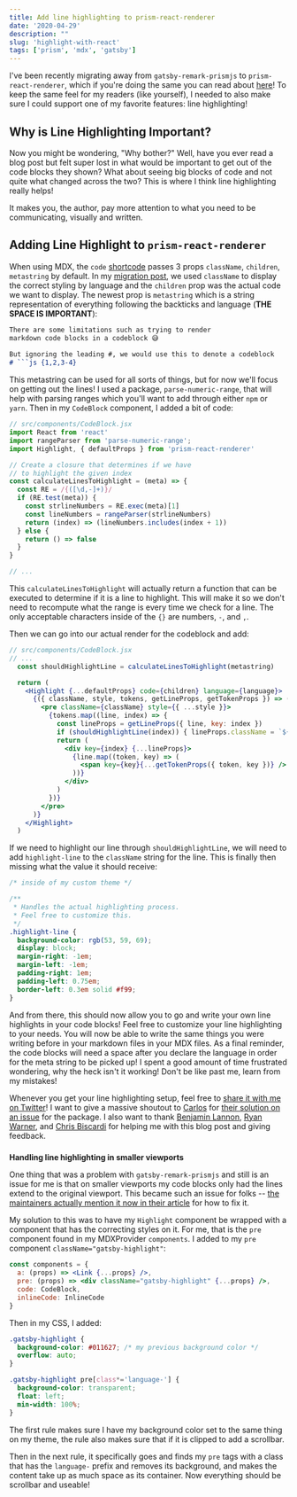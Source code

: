 ```yaml
---
title: Add line highlighting to prism-react-renderer
date: '2020-04-29'
description: ""
slug: 'highlight-with-react'
tags: ['prism', 'mdx', 'gatsby']
---
```


I've been recently migrating away from `gatsby-remark-prismjs` to `prism-react-renderer`, which if you're
doing the same you can read about [here][blog-post]! To keep the same feel for my readers (like yourself),
I needed to also make sure I could support one of my favorite features: line highlighting!

## Why is Line Highlighting Important?

Now you might be wondering, "Why bother?" Well, have you ever read a blog post but 
felt super lost in what would be important to get out of the code blocks they shown? 
What about seeing big blocks of code and not quite what changed across the two? This is where I 
think line highlighting really helps!

It makes you, the author, pay more attention to what you need to be communicating, visually and written.

## Adding Line Highlight to `prism-react-renderer`

When using MDX, the `code` [shortcode][MDX-code] passes 3 props `className`, `children`, `metastring` by default.
In my [migration post][blog-post], we used `className` to display the correct styling by language and the
`children` prop was the actual code we want to display. The newest prop is `metastring`
which is a string representation of everything following the backticks and language (**THE SPACE IS IMPORTANT**):

```md
There are some limitations such as trying to render
markdown code blocks in a codeblock 😅
 
But ignoring the leading #, we would use this to denote a codeblock
# ```js {1,2,3-4}
```

This metastring can be used for all sorts of things, but for now we'll focus on
getting out the lines! I used a package, `parse-numeric-range`, that will help with parsing
ranges which you'll want to add through either `npm` or `yarn`. Then in my `CodeBlock` component,
I added a bit of code:

```jsx {3,8-17}
// src/components/CodeBlock.jsx
import React from 'react'
import rangeParser from 'parse-numeric-range';
import Highlight, { defaultProps } from 'prism-react-renderer'

// Create a closure that determines if we have
// to highlight the given index
const calculateLinesToHighlight = (meta) => {
  const RE = /{([\d,-]+)}/
  if (RE.test(meta)) {
    const strlineNumbers = RE.exec(meta)[1]
    const lineNumbers = rangeParser(strlineNumbers)
    return (index) => (lineNumbers.includes(index + 1))
  } else {
    return () => false
  }
}

// ...
```

This `calculateLinesToHighlight` will actually return a function that can be executed to determine
if it is a line to highlight. This will make it so we don't need to recompute what the range is every
time we check for a line. The only acceptable characters inside of the `{}` are numbers, `-`, and `,`.

Then we can go into our actual render for the codeblock and add:

```jsx {3,11}
// src/components/CodeBlock.jsx
// ...
  const shouldHighlightLine = calculateLinesToHighlight(metastring)

  return (
    <Highlight {...defaultProps} code={children} language={language}>
      {({ className, style, tokens, getLineProps, getTokenProps }) => (
        <pre className={className} style={{ ...style }}>
          {tokens.map((line, index) => {
            const lineProps = getLineProps({ line, key: index })
            if (shouldHighlightLine(index)) { lineProps.className = `${lineProps.className} highlight-line` }
            return (
              <div key={index} {...lineProps}>
                {line.map((token, key) => (
                  <span key={key}{...getTokenProps({ token, key })} />
                ))}
              </div>
            )
          })}
        </pre>
      )}
    </Highlight>
  )
```

If we need to highlight our line through `shouldHighlightLine`, we will need to add `highlight-line`
to the `className` string for the line. This is finally then missing what the value it should receive:

```css
/* inside of my custom theme */

/**
 * Handles the actual highlighting process.
 * Feel free to customize this.
 */
.highlight-line {
  background-color: rgb(53, 59, 69);
  display: block;
  margin-right: -1em;
  margin-left: -1em;
  padding-right: 1em;
  padding-left: 0.75em;
  border-left: 0.3em solid #f99;
}
```

And from there, this should now allow you to go and write your own line highlights in
your code blocks! Feel free to customize your line highlighting to your needs. You will now
be able to write the same things you were writing before in your markdown files in your MDX
files. As a final reminder, the code blocks will need a space after you declare the language
in order for the meta string to be picked up! I spent a good amount of time frustrated wondering,
why the heck isn't it working! Don't be like past me, learn from my mistakes!

Whenever you get your line highlighting setup, feel free to [share it with me on Twitter][twitter]!
I want to give a massive shoutout to [Carlos][twitter-carlos] for [their solution on an issue][issue-carlos]
for the package. I also want to thank [Benjamin Lannon][twitter-ben], [Ryan Warner][twitter-ryan],
and [Chris Biscardi][twitter-chris] for helping me with this blog post and giving feedback.

### 

<Callout>

**Handling line highlighting in smaller viewports**

One thing that was a problem with `gatsby-remark-prismjs` and still is an issue for me is that
on smaller viewports my code blocks only had the lines extend to the original viewport.
This became such an issue for folks -- [the maintainers actually mention it
now in their article][gatsby-remark-prismjs] for how to fix it.

</Callout>

My solution to this was to have my `Highlight` component be wrapped with a component that has
the correcting styles on it. For me, that is the `pre` component found in my MDXProvider `components`.
I added to my `pre` component `className="gatsby-highlight"`:

```jsx {3}
const components = {
  a: (props) => <Link {...props} />,
  pre: (props) => <div className="gatsby-highlight" {...props} />,
  code: CodeBlock,
  inlineCode: InlineCode
}
```

Then in my CSS, I added: 

```css
.gatsby-highlight {
  background-color: #011627; /* my previous background color */
  overflow: auto;
}

.gatsby-highlight pre[class*='language-'] {
  background-color: transparent;
  float: left;
  min-width: 100%;
}
```

The first rule makes sure I have my background color set to the same thing on my theme,
the rule also makes sure that if it is clipped to add a scrollbar.

Then in the next rule, it specifically goes and finds my `pre` tags with a class that 
has the `language-` prefix and removes its background, and makes the content take up
as much space as its container. Now everything should be scrollbar and useable!

[blog-post]: prism-react-renderer
[MDX-code]: https://github.com/syntax-tree/mdast#code
[twitter]: https://twitter.com/maxcell
[gatsby-remark-prismjs]: https://www.gatsbyjs.org/packages/gatsby-remark-prismjs/#optional-add-line-numbering
[twitter-carlos]: https://twitter.com/cfiloteo12
[issue-carlos]: https://github.com/FormidableLabs/prism-react-renderer/issues/26#issuecomment-474678595
[twitter-ben]: https://twitter.com/lannonbr
[twitter-ryan]: https://twitter.com/ryanwarnercodes
[twitter-chris]: https://twitter.com/chrisbiscardi
